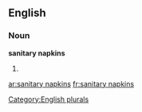 
==English==

===Noun===
'''sanitary napkins'''

# {{plural of|[[sanitary napkin]]}}

[[Category:English plurals]]

[[ar:sanitary napkins]]
[[fr:sanitary napkins]]